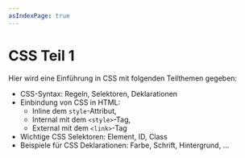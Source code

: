 ```yaml
---
asIndexPage: true
---
```


# CSS Teil 1

Hier wird eine Einführung in CSS mit folgenden Teilthemen gegeben:

- CSS-Syntax: Regeln, Selektoren, Deklarationen
- Einbindung von CSS in HTML: 
  - Inline dem `style`-Attribut, 
  - Internal mit dem `<style>`-Tag, 
  - External mit dem `<link>`-Tag
- Wichtige CSS Selektoren: Element, ID, Class
- Beispiele für CSS Deklarationen: Farbe, Schrift, Hintergrund, …